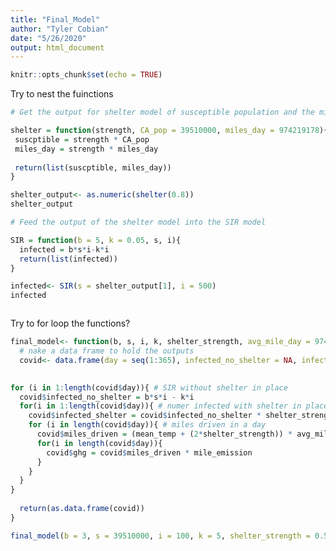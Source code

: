 ```yaml
---
title: "Final_Model"
author: "Tyler Cobian"
date: "5/26/2020"
output: html_document
---
```


```r
knitr::opts_chunk$set(echo = TRUE)
```

Try to nest the fuinctions
```r
# Get the output for shelter model of susceptible population and the miles driven a day in CA

shelter = function(strength, CA_pop = 39510000, miles_day = 974219178){
 suscptible = strength * CA_pop
 miles_day = strength * miles_day
 
 return(list(suscptible, miles_day))
}

shelter_output<- as.numeric(shelter(0.8))
shelter_output

# Feed the output of the shelter model into the SIR model

SIR = function(b = 5, k = 0.05, s, i){
  infected = b*s*i-k*i
  return(list(infected))
}

infected<- SIR(s = shelter_output[1], i = 500)
infected



```

Try to for loop the functions?
```r

final_model<- function(b, s, i, k, shelter_strength, avg_mile_day = 974219178, mean_temp, mile_emission = 0.411){
  # nake a data frame to hold the outputs
  covid<- data.frame(day = seq(1:365), infected_no_shelter = NA, infected_shelter = NA, ghg = NA, miles_driven = NA)
  

for (i in 1:length(covid$day)){ # SIR without shelter in place
  covid$infected_no_shelter = b*s*i - k*i 
  for(i in 1:length(covid$day)){ # numer infected with shelter in place
    covid$infected_shelter = covid$infected_no_shelter * shelter_strength
    for (i in length(covid$day)){ # miles driven in a day
      covid$miles_driven = (mean_temp + (2*shelter_strength)) * avg_mile_day
      for(i in length(covid$day)){
        covid$ghg = covid$miles_driven * mile_emission
      }
    }
  }
}
  
  return(as.data.frame(covid))
}

final_model(b = 3, s = 39510000, i = 100, k = 5, shelter_strength = 0.5, mean_temp = 2)



```



















